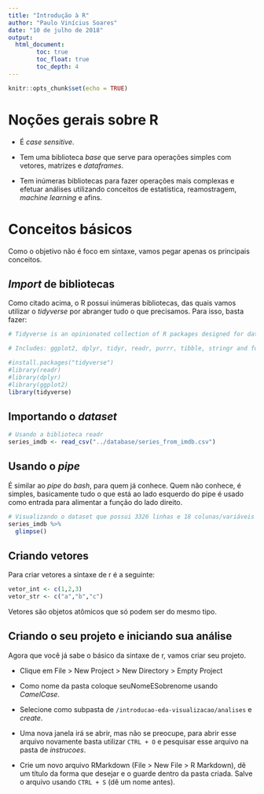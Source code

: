 ```yaml
---
title: "Introdução à R"
author: "Paulo Vinícius Soares"
date: "10 de julho de 2018"
output: 
  html_document:
        toc: true
        toc_float: true
        toc_depth: 4
---
```


```r
knitr::opts_chunk$set(echo = TRUE)
```

# Noções gerais sobre R
- É _case sensitive_.

- Tem uma biblioteca _base_ que serve para operações simples com vetores, matrizes e _dataframes_.

- Tem inúmeras bibliotecas para fazer operações mais complexas e efetuar análises utilizando conceitos de estatística, reamostragem, _machine learning_ e afins.

# Conceitos básicos
Como o objetivo não é foco em sintaxe, vamos pegar apenas os principais conceitos.

## _Import_ de bibliotecas
Como citado acima, o R possui inúmeras bibliotecas, das quais vamos utilizar o _tidyverse_ por abranger tudo o que precisamos. Para isso, basta fazer:

```r
# Tidyverse is an opinionated collection of R packages designed for data science. All packages share a underlying design philosophy, grammar and data structures.

# Includes: ggplot2, dplyr, tidyr, readr, purrr, tibble, stringr and forcats

#install.packages("tidyverse")
#library(readr)
#library(dplyr)
#library(ggplot2)
library(tidyverse)
```

## Importando o _dataset_
```r
# Usando a biblioteca readr
series_imdb <- read_csv("../database/series_from_imdb.csv")
```

## Usando o _pipe_
É similar ao _pipe_ do _bash_, para quem já conhece. Quem não conhece, é simples, basicamente tudo o que está ao lado esquerdo do pipe é usado como entrada para alimentar a função do lado direito.

```r
# Visualizando o dataset que possui 3326 linhas e 18 colunas/variáveis
series_imdb %>% 
  glimpse()
```

## Criando vetores
Para criar vetores a sintaxe de r é a seguinte:
```r
vetor_int <- c(1,2,3)
vetor_str <- c("a","b","c")
```
Vetores são objetos atômicos que só podem ser do mesmo tipo.

## Criando o seu projeto e iniciando sua análise

Agora que você já sabe o básico da sintaxe de r, vamos criar seu projeto.

- Clique em File > New Project > New Directory > Empty Project

- Como nome da pasta coloque seuNomeESobrenome usando _CamelCase_.

- Selecione como subpasta de `/introducao-eda-visualizacao/analises` e _create_.

- Uma nova janela irá se abrir, mas não se preocupe, para abrir esse arquivo novamente basta utilizar `CTRL + O` e pesquisar esse arquivo na pasta de _instrucoes_.

- Crie um novo arquivo RMarkdown (File > New File > R Markdown), dê um título da forma que desejar e o guarde dentro da pasta criada. Salve o arquivo usando `CTRL + S` (dê um nome antes).
